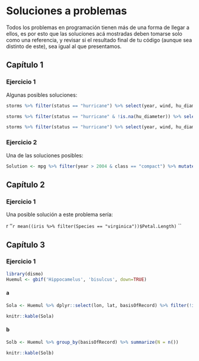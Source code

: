 # Soluciones a problemas {#soluciones}

Todos los problemas en programación tienen más de una forma de llegar a ellos, es por esto que las soluciones acá mostradas deben tomarse solo como una referencia, y revisar si el resultado final de tu código (aunque sea distinto de este), sea igual al que presentamos.

## Capítulo 1

### Ejercicio 1

Algunas posibles soluciones:

```r
storms %>% filter(status == "hurricane") %>% select(year, wind, hu_diameter) %>% group_by(year) %>% summarize_all(mean)
```

```r
storms %>% filter(status == "hurricane" & !is.na(hu_diameter)) %>% select(year, wind, hu_diameter) %>% group_by(year) %>% summarize_all(mean)
```

```r
storms %>% filter(status == "hurricane") %>% select(year, wind, hu_diameter) %>% group_by(year) %>% summarize_all(funs(mean), na.rm = TRUE)
```


### Ejercicio 2

Una de las soluciones posibles:

```r
Solution <- mpg %>% filter(year > 2004 & class == "compact") %>% mutate(kpl = (cty*1.609)/3.78541)
```

## Capítulo 2

### Ejercicio 1

Una posible solución a este problema sería:

`` ``r ''`r mean((iris %>% filter(Species == "virginica"))$Petal.Length)` ``

## Capítulo 3

### Ejercicio 1

```r
library(dismo)
Huemul <- gbif('Hippocamelus', 'bisulcus', down=TRUE)
```

#### a

```r
Sola <- Huemul %>% dplyr::select(lon, lat, basisOfRecord) %>% filter(!is.na(lat) & !is.na(lon))
```

```r
knitr::kable(Sola)
```

#### b

```r
Solb <- Huemul %>% group_by(basisOfRecord) %>% summarize(N = n())
```


```r
knitr::kable(Solb)
```
